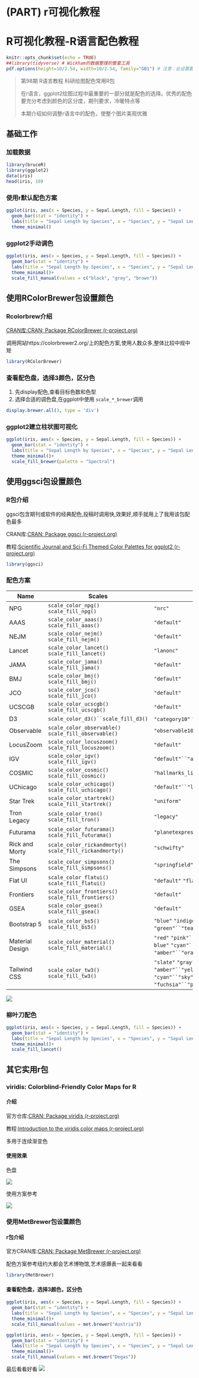 # (PART) r可视化教程 {-}


# R可视化教程-R语言配色教程

```r
knitr::opts_chunk$set(echo = TRUE)
##library(tidyverse) # Wickham的数据整理的整套工具
pdf.options(height=10/2.54, width=10/2.54, family="GB1") # 注意：此设置要放在最后
```

> 第98期 R语言教程 科研绘图配色常用R包
>
> 在r语言，ggplot2绘图过程中最重要的一部分就是配色的选择。优秀的配色要充分考虑到颜色的区分度，期刊要求，冷暖特点等
>
> 本期介绍如何调整r语言中的配色，使整个图片美观优雅


## 基础工作

### 加载数据

```r
library(bruceR)
library(ggplot2)
data(iris)
head(iris, 10)
```

### 使用r默认配色方案

```r
ggplot(iris, aes(x = Species, y = Sepal.Length, fill = Species)) +
  geom_bar(stat = "identity") +
  labs(title = "Sepal Length by Species", x = "Species", y = "Sepal Length") +
  theme_minimal()
```

### ggplot2手动调色

```r
ggplot(iris, aes(x = Species, y = Sepal.Length, fill = Species)) +
  geom_bar(stat = "identity") +
  labs(title = "Sepal Length by Species", x = "Species", y = "Sepal Length") +
  theme_minimal()+
  scale_fill_manual(values = c("black", "grey", "brown"))
```

## 使用RColorBrewer包设置颜色
### Rcolorbrew介绍

[CRAN库:CRAN: Package RColorBrewer (r-project.org)](https://cran.r-project.org/web/packages/RColorBrewer/)

调用网站https://colorbrewer2.org/上的配色方案,使用人数众多,整体比较中规中矩

```r
library(RColorBrewer)
```



### 查看配色盘，选择3颜色，区分色


1. 先display配色,查看目标色数和色型
2. 选择合适的调色盘,在ggplot中使用 `scale_*_brewer`调用

```r
display.brewer.all(3, type = 'div')
```


### ggplot2建立柱状图可视化
```r
ggplot(iris, aes(x = Species, y = Sepal.Length, fill = Species)) +
  geom_bar(stat = "identity") +
  labs(title = "Sepal Length by Species", x = "Species", y = "Sepal Length") +
  theme_minimal()+
  scale_fill_brewer(palette = "Spectral")

```



## 使用ggsci包设置颜色


### R包介绍

ggsci包含期刊或软件的经典配色,投稿时调用快,效果好,顺手就用上了我用该包配色最多

CRAN库:[CRAN: Package ggsci (r-project.org)](https://cran.r-project.org/web/packages/ggsci/)

教程:[Scientific Journal and Sci-Fi Themed Color Palettes for ggplot2 (r-project.org)](https://cran.r-project.org/web/packages/ggsci/vignettes/ggsci.html)
```r
library(ggsci)
```

### 配色方案

| Name            | Scales                                                   | Palette Types                                                                                                                                                                                                    | Palette Generator    |
| --------------- | -------------------------------------------------------- | ---------------------------------------------------------------------------------------------------------------------------------------------------------------------------------------------------------------- | -------------------- |
| NPG             | `scale_color_npg()` `scale_fill_npg()`                   | `"nrc"`                                                                                                                                                                                                          | `pal_npg()`          |
| AAAS            | `scale_color_aaas()` `scale_fill_aaas()`                 | `"default"`                                                                                                                                                                                                      | `pal_aaas()`         |
| NEJM            | `scale_color_nejm()` `scale_fill_nejm()`                 | `"default"`                                                                                                                                                                                                      | `pal_nejm()`         |
| Lancet          | `scale_color_lancet()` `scale_fill_lancet()`             | `"lanonc"`                                                                                                                                                                                                       | `pal_lancet()`       |
| JAMA            | `scale_color_jama()` `scale_fill_jama()`                 | `"default"`                                                                                                                                                                                                      | `pal_jama()`         |
| BMJ             | `scale_color_bmj()` `scale_fill_bmj()`                   | `"default"`                                                                                                                                                                                                      | `pal_bmj()`          |
| JCO             | `scale_color_jco()` `scale_fill_jco()`                   | `"default"`                                                                                                                                                                                                      | `pal_jco()`          |
| UCSCGB          | `scale_color_ucscgb()` `scale_fill_ucscgb()`             | `"default"`                                                                                                                                                                                                      | `pal_ucscgb()`       |
| D3              | `scale_color_d3()``scale_fill_d3()`                      | `"category10"` `"category20"` `"category20b"` `"category20c"`                                                                                                                                                    | `pal_d3()`           |
| Observable      | `scale_color_observable()` `scale_fill_observable()`     | `"observable10"`                                                                                                                                                                                                 | `pal_observable()`   |
| LocusZoom       | `scale_color_locuszoom()` `scale_fill_locuszoom()`       | `"default"`                                                                                                                                                                                                      | `pal_locuszoom()`    |
| IGV             | `scale_color_igv()` `scale_fill_igv()`                   | `"default"``"alternating"`                                                                                                                                                                                       | `pal_igv()`          |
| COSMIC          | `scale_color_cosmic()` `scale_fill_cosmic()`             | `"hallmarks_light"``"hallmarks_dark"``"signature_substitutions"`                                                                                                                                                 | `pal_cosmic()`       |
| UChicago        | `scale_color_uchicago()` `scale_fill_uchicago()`         | `"default"``"light"``"dark"`                                                                                                                                                                                     | `pal_uchicago()`     |
| Star Trek       | `scale_color_startrek()` `scale_fill_startrek()`         | `"uniform"`                                                                                                                                                                                                      | `pal_startrek()`     |
| Tron Legacy     | `scale_color_tron()` `scale_fill_tron()`                 | `"legacy"`                                                                                                                                                                                                       | `pal_tron()`         |
| Futurama        | `scale_color_futurama()` `scale_fill_futurama()`         | `"planetexpress"`                                                                                                                                                                                                | `pal_futurama()`     |
| Rick and Morty  | `scale_color_rickandmorty()` `scale_fill_rickandmorty()` | `"schwifty"`                                                                                                                                                                                                     | `pal_rickandmorty()` |
| The Simpsons    | `scale_color_simpsons()` `scale_fill_simpsons()`         | `"springfield"`                                                                                                                                                                                                  | `pal_simpsons()`     |
| Flat UI         | `scale_color_flatui()` `scale_fill_flatui()`             | `"default"` `"flattastic"` `"aussie"`                                                                                                                                                                            | `pal_flatui()`       |
| Frontiers       | `scale_color_frontiers()` `scale_fill_frontiers()`       | `"default"`                                                                                                                                                                                                      | `pal_frontiers()`    |
| GSEA            | `scale_color_gsea()` `scale_fill_gsea()`                 | `"default"`                                                                                                                                                                                                      | `pal_gsea()`         |
| Bootstrap 5     | `scale_color_bs5()` `scale_fill_bs5()`                   | `"blue"` `"indigo"``"purple"` `"pink"``"red"` `"orange"``"yellow"` `"green"``"teal"` `"cyan"``"gray"`                                                                                                            | `pal_bs5()`          |
| Material Design | `scale_color_material()` `scale_fill_material()`         | `"red"` `"pink"``"purple"` `"deep-purple"``"indigo"` `"blue"``"light-blue"` `"cyan"``"teal"` `"green"``"light-green"` `"lime"``"yellow"` `"amber"``"orange"` `"deep-orange"``"brown"` `"grey"``"blue-grey"`      | `pal_material()`     |
| Tailwind CSS    | `scale_color_tw3()` `scale_fill_tw3()`                   | `"slate"` `"gray"``"zinc"` `"neutral"``"stone"` `"red"``"orange"` `"amber"``"yellow"` `"lime"``"green"` `"emerald"``"teal"` `"cyan"``"sky"` `"blue"``"indigo"` `"violet"``"purple"` `"fuchsia"``"pink"` `"rose"` | `pal_tw3()`          |

![](https://vip.123pan.cn/1813062489//7%20pic/202410190948181.png)



### 柳叶刀配色

```r
ggplot(iris, aes(x = Species, y = Sepal.Length, fill = Species)) +
  geom_bar(stat = "identity") +
  labs(title = "Sepal Length by Species", x = "Species", y = "Sepal Length") +
  theme_minimal()+
  scale_fill_lancet()
```

## 其它实用r包

### viridis: Colorblind-Friendly Color Maps for R

#### 介绍

官方仓库:[CRAN: Package viridis (r-project.org)](https://cran.r-project.org/web/packages/viridis/)

教程:[Introduction to the viridis color maps (r-project.org)](https://cran.r-project.org/web/packages/viridis/vignettes/intro-to-viridis.html)

多用于连续渐变色

#### 使用效果

色盘

![](https://vip.123pan.cn/1813062489//7%20pic/202410190953713.png)

使用方案参考

![](https://vip.123pan.cn/1813062489//7%20pic/202410190953450.png)


### 使用MetBrewer包设置颜色

#### r包介绍

官方CRAN库:[CRAN: Package MetBrewer (r-project.org)](https://cran.r-project.org/web/packages/MetBrewer/)

配色方案参考纽约大都会艺术博物馆,艺术感爆表一起来看看

```r
library(MetBrewer)
```


#### 查看配色盘，选择3颜色，区分色
```r
ggplot(iris, aes(x = Species, y = Sepal.Length, fill = Species)) +
  geom_bar(stat = "identity") +
  labs(title = "Sepal Length by Species", x = "Species", y = "Sepal Length") +
  theme_minimal()+
  scale_fill_manual(values = met.brewer("Austria"))

```




```r
ggplot(iris, aes(x = Species, y = Sepal.Length, fill = Species)) +
  geom_bar(stat = "identity") +
  labs(title = "Sepal Length by Species", x = "Species", y = "Sepal Length") +
  theme_minimal()+
  scale_fill_manual(values = met.brewer("Degas"))
```

最后看看好看
![](https://vip.123pan.cn/1813062489//7%20pic/202410191013574.png)

